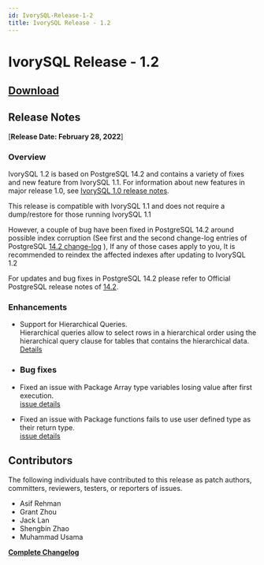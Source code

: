 ```yaml
---
id: IvorySQL-Release-1-2
title: IvorySQL Release - 1.2
---
```


# IvorySQL Release - 1.2

## [**Download**](https://github.com/IvorySQL/IvorySQL/releases/tag/Ivory_REL_1_2)

## Release Notes
[**Release Date: February 28, 2022**]
### Overview
IvorySQL 1.2 is based on PostgreSQL 14.2 and contains a variety of fixes and new feature from IvorySQL 1.1.
For information about new features in major release 1.0, see [IvorySQL 1.0 release notes](ivorysql-v1-0-release-page).  

This release is compatible with IvorySQL 1.1 and does not require a dump/restore for those running IvorySQL 1.1

However, a couple of bug have been fixed in PostgreSQL 14.2 around possible index corruption (See first and the
second change-log entries of PostgreSQL [14.2 change-log](https://www.postgresql.org/docs/release/14.2/) ),
If any of those cases apply to you, It is recommended to reindex the affected indexes after updating to IvorySQL 1.2  

For updates and bug fixes in PostgreSQL 14.2 please refer to Official PostgreSQL release
notes of [14.2](https://www.postgresql.org/docs/release/14.2/).


### Enhancements

- Support for Hierarchical Queries.  
    Hierarchical queries allow to select rows in a hierarchical order using the hierarchical query
    clause for tables that contains the hierarchical data.  
    [Details](https://github.com/IvorySQL/IvorySQL/pull/61)

- ### Bug fixes

- Fixed an issue with Package Array type variables losing value after first execution.  
    [issue details](https://github.com/IvorySQL/IvorySQL/issues/53)

- Fixed an issue with Package functions fails to use user defined type as their return type.  
    [issue details](https://github.com/IvorySQL/IvorySQL/issues/50)


## Contributors
The following individuals have contributed to this release as patch authors,
committers, reviewers, testers, or reporters of issues.

- Asif Rehman
- Grant Zhou
- Jack Lan
- Shengbin Zhao
- Muhammad Usama

**[Complete Changelog](https://github.com/IvorySQL/IvorySQL/commits/Ivory_REL_1_2)**
